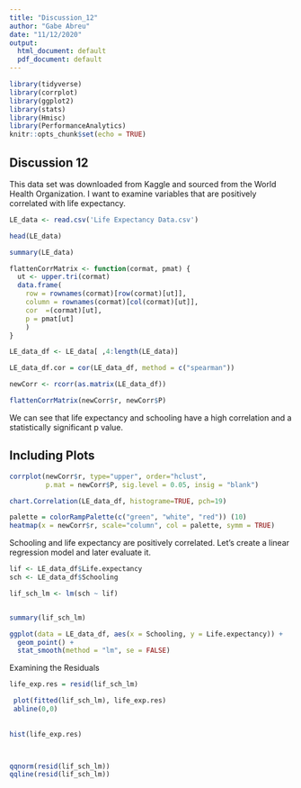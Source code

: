 ```yaml
---
title: "Discussion_12"
author: "Gabe Abreu"
date: "11/12/2020"
output:
  html_document: default
  pdf_document: default
---
```


```r
library(tidyverse)
library(corrplot)
library(ggplot2)
library(stats)
library(Hmisc)
library(PerformanceAnalytics)
knitr::opts_chunk$set(echo = TRUE)
```

## Discussion 12

This data set was downloaded from Kaggle and sourced from the World Health Organization. I want to examine variables that are positively correlated with life expectancy. 

```r
LE_data <- read.csv('Life Expectancy Data.csv')

head(LE_data)

summary(LE_data)
```


```r
flattenCorrMatrix <- function(cormat, pmat) {
  ut <- upper.tri(cormat)
  data.frame(
    row = rownames(cormat)[row(cormat)[ut]],
    column = rownames(cormat)[col(cormat)[ut]],
    cor  =(cormat)[ut],
    p = pmat[ut]
    )
}

LE_data_df <- LE_data[ ,4:length(LE_data)]

LE_data_df.cor = cor(LE_data_df, method = c("spearman"))

newCorr <- rcorr(as.matrix(LE_data_df))

flattenCorrMatrix(newCorr$r, newCorr$P)


```
We can see that life expectancy and schooling have a high correlation and a statistically significant p value.

## Including Plots


```r
corrplot(newCorr$r, type="upper", order="hclust", 
         p.mat = newCorr$P, sig.level = 0.05, insig = "blank")

chart.Correlation(LE_data_df, histograme=TRUE, pch=19)

palette = colorRampPalette(c("green", "white", "red")) (10)
heatmap(x = newCorr$r, scale="column", col = palette, symm = TRUE)

```

Schooling and life expectancy are positively correlated. Let's create a linear regression model and later evaluate it.

```r
lif <- LE_data_df$Life.expectancy
sch <- LE_data_df$Schooling

lif_sch_lm <- lm(sch ~ lif)


summary(lif_sch_lm)
```



```r
ggplot(data = LE_data_df, aes(x = Schooling, y = Life.expectancy)) +
  geom_point() +
  stat_smooth(method = "lm", se = FALSE)

```
Examining the Residuals

```r
life_exp.res = resid(lif_sch_lm)

 plot(fitted(lif_sch_lm), life_exp.res) 
 abline(0,0)
 
 
hist(life_exp.res)



qqnorm(resid(lif_sch_lm))
qqline(resid(lif_sch_lm))


```